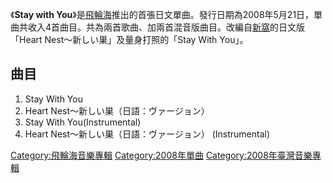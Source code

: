 {{Infobox song
| name       = Stay with You
| type       = [[單曲|單曲]]
| artist     = [[飛輪海|飛輪海]]
| cover      = 
| released   = 2008年5月21日
| recorded   = 
| genre      = [[日文音樂|日文音樂]]
| length     = 不詳
| label      = [[Pony_Canyon|Pony Canyon]]
| producer   = 
| prev_title = [[雙面飛輪海|雙面飛輪海]]
| prev_year  = 2008
| next_title = [[Treasure_(飛輪海單曲)|Treasure]]
| next_year  = 2008
}}
《'''Stay with You'''》是[[飛輪海|飛輪海]]推出的首張日文單曲。發行日期為2008年5月21日，單曲共收入4首曲目。共為兩首歌曲、加兩首混音版曲目。改編自[[新窩|新窩]]的日文版「Heart Nest～新しい巣」及量身打照的「Stay With You」。

==曲目==
#Stay With You
#Heart Nest～新しい巣（日語：ヴァージョン）
#Stay With You(Instrumental)
#Heart Nest～新しい巣（日語：ヴァージョン） (Instrumental)

{{飛輪海}}
[[Category:飛輪海音樂專輯|Category:飛輪海音樂專輯]]
[[Category:2008年單曲|Category:2008年單曲]]
[[Category:2008年臺灣音樂專輯|Category:2008年臺灣音樂專輯]]